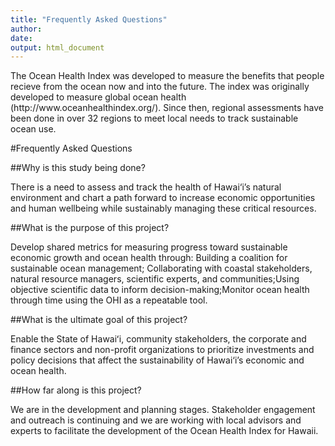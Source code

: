 ```yaml
---
title: "Frequently Asked Questions"
author: 
date: 
output: html_document
---
```


The Ocean Health Index was developed to measure the benefits that people recieve from the ocean now and into the future. 
The index was originally developed to measure global ocean health (http://www.oceanhealthindex.org/). Since then, regional assessments have been done in over 32 regions to meet local needs to track sustainable ocean use. 

#Frequently Asked Questions

##Why is this study being done?

There is a need to assess and track the health of Hawai‘i’s natural environment and chart a path forward to increase economic opportunities and human wellbeing while sustainably managing these critical resources.


##What is the purpose of this project?

Develop shared metrics for measuring progress toward sustainable economic growth and ocean health through:
Building a coalition for sustainable ocean management; Collaborating with coastal stakeholders, natural resource managers, scientific experts, and communities;Using objective scientific data to inform decision-making;Monitor ocean health through time using the OHI as a repeatable tool. 


##What is the ultimate goal of this project?

Enable the State of Hawaiʻi, community stakeholders, the corporate and finance sectors and non-profit organizations to prioritize investments and policy decisions that affect the sustainability of Hawai‘i’s economic and ocean health.


##How far along is this project?

We are in the development and planning stages. Stakeholder engagement and outreach is continuing and we are working with local advisors and experts to facilitate the development of the Ocean Health Index for Hawaii. 

